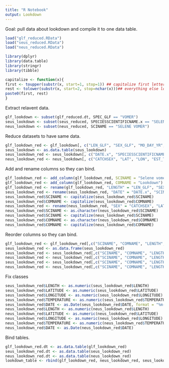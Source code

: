 ```yaml
---
title: "R Notebook"
output: Lookdown
---
```


Goal: pull data about lookdown and compile it to one data table.

```r
load("glf_reduced.RData")
load("seus_reduced.RData")
load("neus_reduced.RData")

library(dplyr)
library(data.table)
library(stringr)
library(tibble)

capitalize <- function(x){
first <- toupper(substr(x, start=1, stop=1)) ## capitalize first letter
rest <- tolower(substr(x, start=2, stop=nchar(x)))## everything else lowercase
paste0(first, rest)
}
```

Extract relavent data.
```r
glf_lookdown <- subset(glf_reduced.dt, SPEC_GLF == "VOMER")
seus_lookdown <- subset(seus_reduced, SPECIESSCIENTIFICNAME.x == "SELENE VOMER")
neus_lookdown <- subset(neus_reduced, SCINAME == "SELENE VOMER")
```

Reduce datasets to have same data.
```r
glf_lookdown_red <- glf_lookdown[, c("LEN_GLF", "SEX_GLF", "MO_DAY_YR", "TEMP_BOT", "DECSLAT", "DECSLON")]
seus_lookdown <- as.data.table(seus_lookdown)
seus_lookdown_red <- seus_lookdown[, c("DATE.x", "SPECIESSCIENTIFICNAME.x", "SPECIESCOMMONNAME.x", "TEMPBOTTOM.x", "LATITUDESTART.x", "LONGITUDESTART", "LEN1", "SEXDESCRIPTION")]
neus_lookdown_red <- neus_lookdown[, c("CATCHSEX", "LAT", "LON", "EST_TOWDATE", "BOTTEMP", "LENGTH", "SCINAME", "COMNAME")]
```

Add and rename columns so they can bind.
```r
glf_lookdown_red <- add_column(glf_lookdown_red, SCINAME = "Selene vomer")
glf_lookdown_red <- add_column(glf_lookdown_red, COMNAME = "Lookdown")
glf_lookdown_red <- rename(glf_lookdown_red, "LENGTH" = "LEN_GLF", "SEX" = "SEX_GLF", "TEMPERATURE" = "TEMP_BOT", "LATITUDE" = "DECSLAT", "LONGITUDE" = "DECSLON", "DATE" = "MO_DAY_YR")
seus_lookdown_red <- rename(seus_lookdown_red, "DATE" = "DATE.x", "SCINAME" = "SPECIESSCIENTIFICNAME.x", "COMNAME" = "SPECIESCOMMONNAME.x", "TEMPERATURE" = "TEMPBOTTOM.x", "LATITUDE" = "LATITUDESTART.x", "LONGITUDE" = "LONGITUDESTART", "LENGTH" = "LEN1", "SEX" = "SEXDESCRIPTION")
seus_lookdown_red$SCINAME <- capitalize(seus_lookdown_red$SCINAME)
seus_lookdown_red$COMNAME <- capitalize(seus_lookdown_red$COMNAME)
neus_lookdown_red <- rename(neus_lookdown_red, "SEX" = "CATCHSEX", "LATITUDE" = "LAT", "LONGITUDE" = "LON", "DATE" = "EST_TOWDATE", "TEMPERATURE" = "BOTTEMP")
neus_lookdown_red$SCINAME <- as.character(neus_lookdown_red$SCINAME)
neus_lookdown_red$SCINAME <- capitalize(neus_lookdown_red$SCINAME)
neus_lookdown_red$COMNAME <- as.character(neus_lookdown_red$COMNAME)
neus_lookdown_red$COMNAME <- capitalize(neus_lookdown_red$COMNAME)
```

Reorder columns so they can bind.
```r
glf_lookdown_red <- glf_lookdown_red[,c("SCINAME", "COMNAME", "LENGTH", "SEX", "LATITUDE", "LONGITUDE", "TEMPERATURE", "DATE")]
seus_lookdown_red <- as.data.frame(seus_lookdown_red)
seus_lookdown_red <- seus_lookdown_red[,c("SCINAME", "COMNAME", "LENGTH", "SEX", "LATITUDE", "LONGITUDE", "TEMPERATURE", "DATE")]
neus_lookdown_red <- neus_lookdown_red[,c("SCINAME", "COMNAME", "LENGTH", "SEX", "LATITUDE", "LONGITUDE", "TEMPERATURE", "DATE")]
seus_lookdown_red <- seus_lookdown_red[,c("SCINAME", "COMNAME", "LENGTH", "SEX", "LATITUDE", "LONGITUDE", "TEMPERATURE", "DATE")]
neus_lookdown_red <- neus_lookdown_red[,c("SCINAME", "COMNAME", "LENGTH", "SEX", "LATITUDE", "LONGITUDE", "TEMPERATURE", "DATE")]
```

Fix classes
```r
seus_lookdown_red$LENGTH <- as.numeric(seus_lookdown_red$LENGTH)
seus_lookdown_red$LATITUDE <- as.numeric(seus_lookdown_red$LATITUDE)
seus_lookdown_red$LONGITUDE <- as.numeric(seus_lookdown_red$LONGITUDE)
seus_lookdown_red$TEMPERATURE <- as.numeric(seus_lookdown_red$TEMPERATURE)
seus_lookdown_red$DATE <- as.Date(seus_lookdown_red$DATE, format = "%m-%d-%Y")
neus_lookdown_red$LENGTH <- as.numeric(neus_lookdown_red$LENGTH)
neus_lookdown_red$LATITUDE <- as.numeric(neus_lookdown_red$LATITUDE)
neus_lookdown_red$LONGITUDE <- as.numeric(neus_lookdown_red$LONGITUDE)
neus_lookdown_red$TEMPERATURE <- as.numeric(neus_lookdown_red$TEMPERATURE)
neus_lookdown_red$DATE <- as.Date(neus_lookdown_red$DATE)
```

Bind tables.
```r
glf_lookdown_red.dt <- as.data.table(glf_lookdown_red)
seus_lookdown_red.dt <- as.data.table(seus_lookdown_red)
neus_lookdown_red.dt <- as.data.table(neus_lookdown_red)
lookdown_table <- rbind(glf_lookdown_red, neus_lookdown_red, seus_lookdown_red)
```
